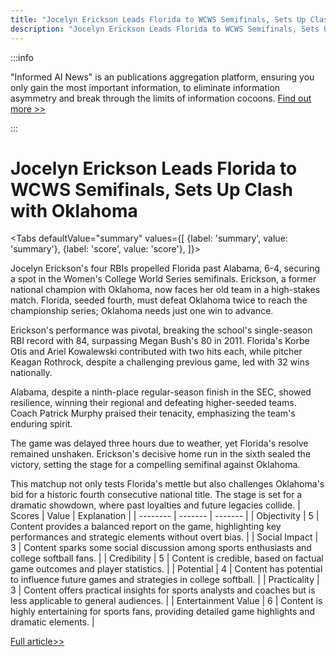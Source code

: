 ```yaml
---
title: "Jocelyn Erickson Leads Florida to WCWS Semifinals, Sets Up Clash with Oklahoma"
description: "Jocelyn Erickson Leads Florida to WCWS Semifinals, Sets Up Clash with Oklahoma"
---
```



:::info

"Informed AI News" is an publications aggregation platform, ensuring you only gain the most important information, to eliminate information asymmetry and break through the limits of information cocoons.  [Find out more >>](/docs/guides)

:::

# Jocelyn Erickson Leads Florida to WCWS Semifinals, Sets Up Clash with Oklahoma


<Tabs
	defaultValue="summary"
	values={[
	{label: 'summary', value: 'summary'},
	{label: 'score', value: 'score'},
]}>
<TabItem value="summary">


Jocelyn Erickson's four RBIs propelled Florida past Alabama, 6-4, securing a spot in the Women's College World Series semifinals. Erickson, a former national champion with Oklahoma, now faces her old team in a high-stakes match. Florida, seeded fourth, must defeat Oklahoma twice to reach the championship series; Oklahoma needs just one win to advance.

Erickson's performance was pivotal, breaking the school's single-season RBI record with 84, surpassing Megan Bush's 80 in 2011. Florida's Korbe Otis and Ariel Kowalewski contributed with two hits each, while pitcher Keagan Rothrock, despite a challenging previous game, led with 32 wins nationally.

Alabama, despite a ninth-place regular-season finish in the SEC, showed resilience, winning their regional and defeating higher-seeded teams. Coach Patrick Murphy praised their tenacity, emphasizing the team's enduring spirit.

The game was delayed three hours due to weather, yet Florida's resolve remained unshaken. Erickson's decisive home run in the sixth sealed the victory, setting the stage for a compelling semifinal against Oklahoma.

This matchup not only tests Florida's mettle but also challenges Oklahoma's bid for a historic fourth consecutive national title. The stage is set for a dramatic showdown, where past loyalties and future legacies collide.
</TabItem>
<TabItem value="score">
	| Scores     | Value   | Explanation |
	| -------- | ------- | ------- |
	| Objectivity  | 5    | Content provides a balanced report on the game, highlighting key performances and strategic elements without overt bias.    |
	| Social Impact | 3     | Content sparks some social discussion among sports enthusiasts and college softball fans.    |
	| Credibility    | 5    | Content is credible, based on factual game outcomes and player statistics.    |
	| Potential    | 4    | Content has potential to influence future games and strategies in college softball.    |
	| Practicality    | 3    | Content offers practical insights for sports analysts and coaches but is less applicable to general audiences.    |
	| Entertainment Value    | 6    | Content is highly entertaining for sports fans, providing detailed game highlights and dramatic elements.    |
</TabItem>
</Tabs>

[Full article>>](https://apnews.com/article/florida-alabama-score-world-series-2e6b39c867c5761b738fa4eafaed2bb0)
